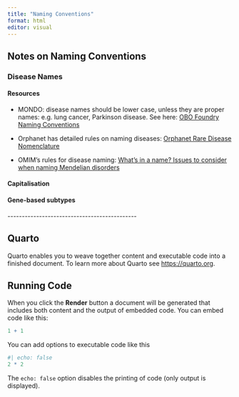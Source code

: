 ```yaml
---
title: "Naming Conventions"
format: html
editor: visual
---
```


## Notes on Naming Conventions

### Disease Names

#### Resources

-   MONDO: disease names should be lower case, unless they are proper names: e.g. lung cancer, Parkinson disease. See here: [OBO Foundry Naming Conventions](https://obofoundry.org/principles/fp-012-naming-conventions.html)

-   Orphanet has detailed rules on naming diseases: [Orphanet Rare Disease Nomenclature](https://www.orpha.net/orphacom/cahiers/docs/GB/eproc_Disease_naming_rules_in_English_PR_R1_Nom_01.pdf)

-   OMIM's rules for disease naming: [What's in a name? Issues to consider when naming Mendelian disorders](https://www.nature.com/articles/s41436-020-0851-0)

#### Capitalisation

#### Gene-based subtypes

\-\-\-\-\-\-\-\-\-\-\-\-\-\-\-\-\-\-\-\-\-\-\-\-\-\-\-\-\-\-\-\-\-\-\-\-\-\-\-\-\-\-\-\--

## Quarto

Quarto enables you to weave together content and executable code into a finished document. To learn more about Quarto see <https://quarto.org>.

## Running Code

When you click the **Render** button a document will be generated that includes both content and the output of embedded code. You can embed code like this:

```r
1 + 1
```

You can add options to executable code like this

```r
#| echo: false
2 * 2
```

The `echo: false` option disables the printing of code (only output is displayed).

